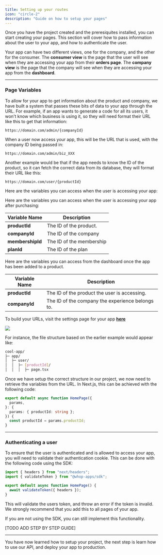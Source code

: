 ```yaml
---
title: Setting up your routes
icon: "circle-2"
description: "Guide on how to setup your pages"
---
```


Once you have the project created and the preresiquites installed, you can start creating your pages. This section will cover how to pass information about the user to your app, and how to authenticate the user.

Your app can have two different views, one for the company, and the other for the consumer. The **consumer view** is the page that the user will see when they are accessing your app from their **orders page**. The **company view** is the page that the company will see when they are accessing your app from the **dashboard**.

---

### Page Variables

To allow for your app to get information about the product and company, we have built a system that passes these bits of data to your app through the URL. For example, if an app wants to generate a code for all its users, it won't know which business is using it, so they will need format their URL like this to get that information:

```
https://domain.com/admin/{companyId}
```

When a user now access your app, this will be the URL that is used, with the company ID being passed in:

```
https://domain.com/admin/biz_XXX
```

Another example would be that if the app needs to know the ID of the product, so it can fetch the correct data from its database, they will format their URL like this:

```
https://domain.com/user/{productId}
```

Here are the variables you can access when the user is accessing your app:

<AccordionGroup>

<Accordion title="Consumer Page" >

Here are the variables you can access when the user is accessing your app after purchasing:

| Variable Name    | Description              |
| ---------------- | ------------------------ |
| **productId**    | The ID of the product.   |
| **companyId**    | The ID of the company    |
| **membershipId** | The ID of the membership |
| **planId**       | The ID of the plan       |

</Accordion>

<Accordion title="Company Page">

Here are the variables you can access from the dashboard once the app has been added to a product.

| Variable Name | Description                                      |
| ------------- | ------------------------------------------------ |
| **productId** | The ID of the product the user is accessing.     |
| **companyId** | The ID of the company the experience belongs to. |

</Accordion>

</AccordionGroup>

To build your URLs, visit the settings page for your app [**here**](https://dash.whop.com/settings/developer)

<Frame
  caption="Make sure all variable names are formatted correctly. They should be pre-fixed
  with `$`"
>
  <img src="https://i.imgur.com/TB1Q8ja.png" />
</Frame>

For instance, the file structure based on the earlier example would appear like:

```bash
cool-app/
├─ app/
│  ├─ user/
│  │  ├─ [productId]/
│  │  │  ├─ page.tsx
```

Once we have setup the correct structure in our project, we now need to retrieve the variables from the URL. In Next.js, this can be achieved with the following code:

```typescript
export default async function HomePage({
  params,
}: {
  params: { productId: string };
}) {
  const productId = params.productId;
}
```

---

### Authenticating a user

To ensure that the user is authenticated and is allowed to access your app, you will need to validate their authentication cookie. This can be done with the following code using the SDK:

```typescript
import { headers } from "next/headers";
import { validateToken } from "@whop-apps/sdk";

export default async function HomePage() {
  await validateToken({ headers });
}
```

This will validate the users token, and throw an error if the token is invalid. We strongly recommend that you add this to all pages of your app.

If you are not using the SDK, you can still implement this functionality.

[TODO ADD STEP BY STEP GUIDE]

---

You have now learned how to setup your project, the next step is learn how to use our API, and deploy your app to production.
